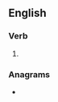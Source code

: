 ==English==

===Verb===
{{head|en|verb form}}

# {{en-past of|levitate}}

===Anagrams===
* {{anagrams|en|a=adeeilttv|tvedalite}}